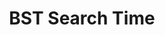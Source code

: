 ---
id: "ds_med_009"
questionType: "MULTIPLE_CHOICE"
title: "BST Search Time"
description: "What is the average-case time complexity of searching in a binary search tree?"
difficulty: "MEDIUM"
category: "Data Structures"
options:
  - "O(1)"
  - "O(log n)"
  - "O(n)"
  - "O(n log n)"
correctAnswer: 1
---